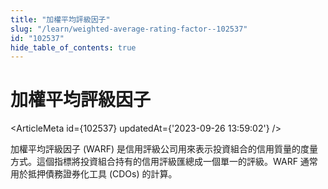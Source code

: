 ```yaml
---
title: "加權平均評級因子"
slug: "/learn/weighted-average-rating-factor--102537"
id: "102537"
hide_table_of_contents: true
---
```



# 加權平均評級因子

<ArticleMeta id={102537} updatedAt={'2023-09-26 13:59:02'} />
<div className='border-solid border-b border-t-0 my-4 border-[var(--ifm-color-gray-300)]' />

加權平均評級因子 (WARF) 是信用評級公司用來表示投資組合的信用質量的度量方式。這個指標將投資組合持有的信用評級匯總成一個單一的評級。WARF 通常用於抵押債務證券化工具 (CDOs) 的計算。
